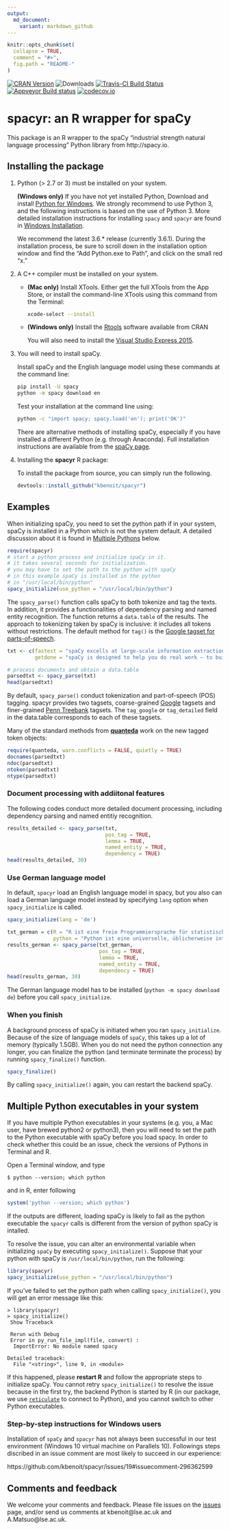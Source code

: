 ```yaml
---
output:
  md_document:
    variant: markdown_github
---
```


```r
knitr::opts_chunk$set(
  collapse = TRUE,
  comment = "#>",
  fig.path = "README-"
)
```

[![CRAN Version](https://www.r-pkg.org/badges/version/spacyr)](https://CRAN.R-project.org/package=spacyr) ![Downloads](https://cranlogs.r-pkg.org/badges/spacyr) [![Travis-CI Build Status](https://travis-ci.org/kbenoit/spacyr.svg?branch=master)](https://travis-ci.org/kbenoit/spacyr) [![Appveyor Build status](https://ci.appveyor.com/api/projects/status/jqt2atp1wqtxy5xd/branch/master?svg=true)](https://ci.appveyor.com/project/kbenoit/spacyr/branch/master) [![codecov.io](https://codecov.io/github/kbenoit/spacyr/spacyr.svg?branch=master)](https://codecov.io/github/kbenoit/spacyr/coverage.svg?branch=master)


# spacyr: an R wrapper for spaCy

This package is an R wrapper to the spaCy "industrial strength natural language processing" Python library from http://spacy.io.

## Installing the package

1.  Python (> 2.7 or 3) must be installed on your system.  

    **(Windows only)**  If you have not yet installed Python,  Download and install [Python for Windows](https://www.python.org/downloads/windows/).  We strongly recommend to use Python 3, and the following instructions is based on the use of Python 3. More detailed installation instructions for installing `spacy` and `spacyr` are found in [Windows Installation](vignettes/WINDOWS.md).

    We recommend the latest 3.6.\* release (currently 3.6.1).  During the installation process, be sure to scroll down in the installation option window and find the "Add Python.exe to Path", and click on the small red "x." 

2.  A C++ compiler must be installed on your system.  

    * **(Mac only)** Install XTools.  Either get the full XTools from the App Store, or install the command-line XTools using this command from the Terminal:
    
        ```bash
        xcode-select --install
        ```
    
    * **(Windows only)** Install the [Rtools](https://CRAN.R-project.org/bin/windows/Rtools/) software available 
    from CRAN
    
        You will also need to install the [Visual Studio Express 2015 ](https://www.visualstudio.com/post-download-vs/?sku=xdesk&clcid=0x409&telem=ga#).
        
        
3.  You will need to install spaCy. 

    Install spaCy and the English language model using these commands at the command line:  
    ```bash
    pip install -U spacy
    python -m spacy download en
    ```

    Test your installation at the command line using:  

    ```bash
    python -c "import spacy; spacy.load('en'); print('OK')"
    ```
    There are alternative methods of installing spaCy, especially if you have installed a different Python (e.g. through Anaconda). Full installation instructions are available from the [spaCy page](http://spacy.io/docs/).

4.  Installing the **spacyr** R package:

    To install the package from source, you can simply run the following.
    
    ```r
    devtools::install_github("kbenoit/spacyr")
    ```

## Examples

When initializing spaCy, you need to set the python path if in your system, spaCy is installed in a Python which is not the system default. A detailed discussion about it is found in [Multiple Pythons](#multiplepythons) below.

```r
require(spacyr)
# start a python process and initialize spaCy in it.
# it takes several seconds for initialization.
# you may have to set the path to the python with spaCy 
# in this example spaCy is installed in the python 
# in "/usr/local/bin/python"
spacy_initialize(use_python = "/usr/local/bin/python")
```

The `spacy_parse()` function calls spaCy to both tokenize and tag the texts. In addition, it provides a functionalities of dependency parsing and named entity recognition. The function returns a `data.table` of the results. The approach to tokenizing taken by spaCy is inclusive: it includes all tokens without restrictions.  The default method for `tag()` is the [Google tagset for parts-of-speech](https://github.com/slavpetrov/universal-pos-tags).

```r

txt <- c(fastest = "spaCy excells at large-scale information extraction tasks. It is written from the ground up in carefully memory-managed Cython. Independent research has confirmed that spaCy is the fastest in the world. If your application needs to process entire web dumps, spaCy is the library you want to be using.",
         getdone = "spaCy is designed to help you do real work — to build real products, or gather real insights. The library respects your time, and tries to avoid wasting it. It is easy to install, and its API is simple and productive. I like to think of spaCy as the Ruby on Rails of Natural Language Processing.")

# process documents and obtain a data.table
parsedtxt <- spacy_parse(txt)
head(parsedtxt)
```

By default, `spacy_parse()` conduct tokenization and part-of-speech (POS) tagging. spacyr provides two tagsets, coarse-grained [Google](https://github.com/slavpetrov/universal-pos-tags) tagsets and finer-grained [Penn Treebank](https://www.ling.upenn.edu/courses/Fall_2003/ling001/penn_treebank_pos.html) tagsets. The `tag_google` or `tag_detailed` field in the data.table corresponds to each of these tagsets.


Many of the standard methods from [**quanteda**](http://githiub.com/kbenoit/quanteda) work on the new tagged token objects:
```r
require(quanteda, warn.conflicts = FALSE, quietly = TRUE)
docnames(parsedtxt)
ndoc(parsedtxt)
ntoken(parsedtxt)
ntype(parsedtxt)
```

### Document processing with addiitonal features

The following codes conduct more detailed document processing, including dependency parsing and named entitiy recognition.

```r
results_detailed <- spacy_parse(txt,
                                pos_tag = TRUE,
                                lemma = TRUE,
                                named_entity = TRUE,
                                dependency = TRUE)
head(results_detailed, 30)
```

### Use German language model

In default, `spacyr` load an English language model in spacy, but you also can load a German language model instead by specifying `lang` option when `spacy_initialize` is called. 

```r
spacy_initialize(lang = 'de')

txt_german = c(R = "R ist eine freie Programmiersprache für statistische Berechnungen und Grafiken. Sie wurde von Statistikern für Anwender mit statistischen Aufgaben entwickelt. Die Syntax orientiert sich an der Programmiersprache S, mit der R weitgehend kompatibel ist, und die Semantik an Scheme. Als Standarddistribution kommt R mit einem Interpreter als Kommandozeilenumgebung mit rudimentären grafischen Schaltflächen. So ist R auf vielen Plattformen verfügbar; die Umgebung wird von den Entwicklern ausdrücklich ebenfalls als R bezeichnet. R ist Teil des GNU-Projekts.",
               python = "Python ist eine universelle, üblicherweise interpretierte höhere Programmiersprache. Sie will einen gut lesbaren, knappen Programmierstil fördern. So wird beispielsweise der Code nicht durch geschweifte Klammern, sondern durch Einrückungen strukturiert.")
results_german <- spacy_parse(txt_german,
                              pos_tag = TRUE,
                              lemma = TRUE,
                              named_entity = TRUE,
                              dependency = TRUE)
head(results_german, 30)
```
The German language model has to be installed (`python -m spacy download de`) before you call `spacy_initialize`.

### When you finish

A background process of spaCy is initiated when you ran `spacy_initialize`. Because of the size of language models of `spaCy`, this takes up a lot of memory (typically 1.5GB). When you do not need the python connection any longer, you can finalize the python (and terminate terminate the process) by running `spacy_finalize()` function.

```r
spacy_finalize()
```
By calling `spacy_initialize()` again, you can restart the backend spaCy.

## <a name="multiplepythons"></a>Multiple Python executables in your system 

If you have multiple Python executables in your systems (e.g. you, a Mac user, have brewed python2 or python3), then you will need to set the path to the Python executable with spaCy before you load spacy. In order to check whether this could be an issue, check the versions of Pythons in Terminal and R.

Open a Terminal window, and type
```
$ python --version; which python
```
and in R, enter following
```r
system('python --version; which python')
```
If the outputs are different, loading spaCy is likely to fail as the python executable the `spacyr` calls is different from the version of python spaCy is intalled.

To resolve the issue, you can alter an environmental variable when initializing `spaCy` by executing `spacy_initialize()`. Suppose that your python with spaCy is `/usr/local/bin/python`, run the following:
```r
library(spacyr)
spacy_initialize(use_python = "/usr/local/bin/python")
```

If you've failed to set the python path when calling `spacy_initialize()`, you will get an error message like this:
```
> library(spacyr)
> spacy_initialize()
 Show Traceback
 
 Rerun with Debug
 Error in py_run_file_impl(file, convert) : 
  ImportError: No module named spacy

Detailed traceback: 
  File "<string>", line 9, in <module> 
```
If this happened, please **restart R** and follow the appropriate steps to initialize spaCy. You cannot retry `spacy_initialize()` to resolve the issue because in the first try, the backend Python is started by R (in our package, we use [`reticulate`](https://github.com/rstudio/reticulate) to connect to Python), and you cannot switch to other Python executables. 

### Step-by-step instructions for Windows users

Installation of `spaCy` and `spacyr` has not always been successful in our test environment (Windows 10 virtual machine on Parallels 10). Followings steps discribed in an issue comment are most likely to succeed in our experience:

https://github.com/kbenoit/spacyr/issues/19#issuecomment-296362599


## Comments and feedback

We welcome your comments and feedback.  Please file issues on the [issues](https://github.com/kbenoit/spacyr/issues) page, and/or send us comments at kbenoit@lse.ac.uk and A.Matsuo@lse.ac.uk.
